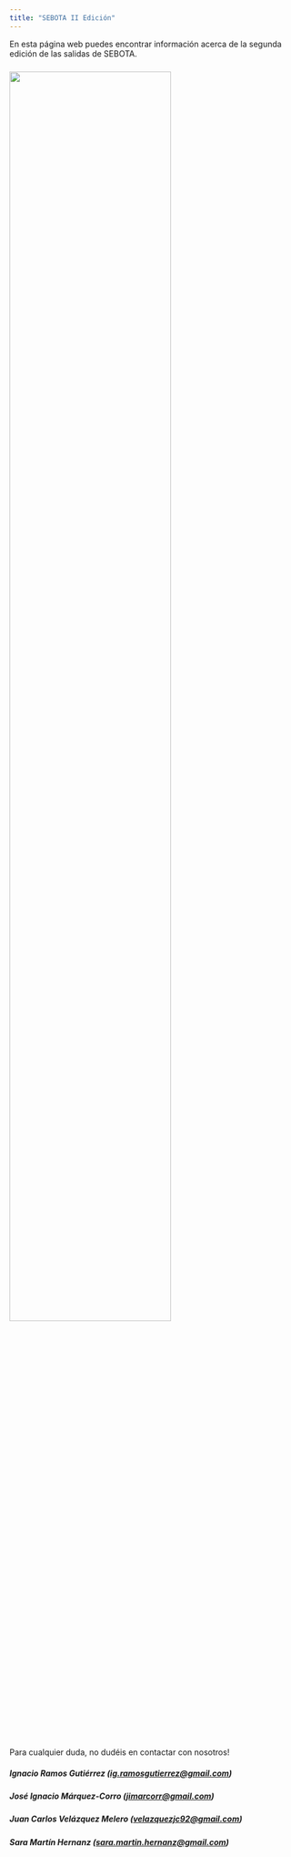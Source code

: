 ```yaml
---
title: "SEBOTA II Edición"
---
```


En esta página web puedes encontrar información acerca de la segunda edición de las salidas de SEBOTA.

### ![](SEBOTA_Cazorla.png){width=75%}
Para cualquier duda, no dudéis en contactar con nosotros!

##### Ignacio Ramos Gutiérrez ([ig.ramosgutierrez\@gmail.com](mailto:ig.ramosgutierrez@gmail.com))

##### José Ignacio Márquez-Corro ([jimarcorr\@gmail.com](mailto:jimarcorr@gmail.com))

##### Juan Carlos Velázquez Melero ([velazquezjc92\@gmail.com](mailto:velazquezjc92@gmail.com))

##### Sara Martín Hernanz ([sara.martin.hernanz\@gmail.com](mailto:sara.martin.hernanz@gmail.com))
